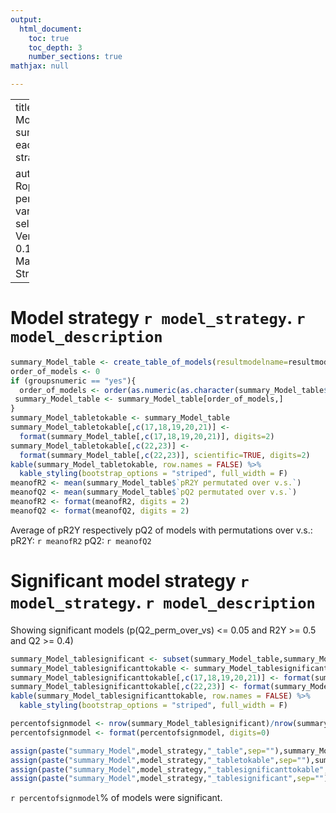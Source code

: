---
output:
  html_document:
    toc: true
    toc_depth: 3
    number_sections: true
mathjax: null

---

---
title: |
    | Model summary each strategy

author: |
    | Ropls with permutated variable selection: Version 0.15.0
    | Marika Strom
---

# Model strategy `r model_strategy`. `r model_description`


```{r, echo=FALSE}

summary_Model_table <- create_table_of_models(resultmodelname=resultmodelname, permutated_modelsname=permutated_modelsname, percent_R2_and_Q2_in_permutated_larger_than_in_unpermutated_name = percent_R2_and_Q2_in_permutated_larger_than_in_unpermutated_name,directory_output_reports,projectname,date_of_analysis)
order_of_models <- 0
if (groupsnumeric == "yes"){
  order_of_models <- order(as.numeric(as.character(summary_Model_table$group1)),as.numeric(as.character(summary_Model_table$group2)))
 summary_Model_table <- summary_Model_table[order_of_models,]
}
summary_Model_tabletokable <- summary_Model_table
summary_Model_tabletokable[,c(17,18,19,20,21)] <- 
  format(summary_Model_table[,c(17,18,19,20,21)], digits=2)
summary_Model_tabletokable[,c(22,23)] <- 
  format(summary_Model_table[,c(22,23)], scientific=TRUE, digits=2)
kable(summary_Model_tabletokable, row.names = FALSE) %>%
  kable_styling(bootstrap_options = "striped", full_width = F)
meanofR2 <- mean(summary_Model_table$`pR2Y permutated over v.s.`)
meanofQ2 <- mean(summary_Model_table$`pQ2 permutated over v.s.`)
meanofR2 <- format(meanofR2, digits = 2)
meanofQ2 <- format(meanofQ2, digits = 2)

```
Average of pR2Y respectively pQ2 of models with permutations over v.s.:
pR2Y: `r meanofR2`
pQ2: `r meanofQ2`



# Significant model strategy `r model_strategy`.  `r model_description` 
Showing significant models (p(Q2_perm_over_vs) <= 0.05 and R2Y >= 0.5 and Q2 >= 0.4)

```{r, echo=FALSE}

summary_Model_tablesignificant <- subset(summary_Model_table,summary_Model_table$`pQ2 permutated over v.s.`<=0.05 & summary_Model_table$`R2Y(cum)`>=0.5 & summary_Model_table$`Q2(cum)`>=0.4 & as.numeric(summary_Model_table$`Correlation between Q2 for permutations over variable selection. and correlation between permutated and unpermutated`)>=0.1&as.numeric(summary_Model_table$`P-value for correlation between Q2 for permutations over variable selection and correlation between permutated and unpermutated`)<=0.05)
summary_Model_tablesignificanttokable <- summary_Model_tablesignificant
summary_Model_tablesignificanttokable[,c(17,18,19,20,21)] <- format(summary_Model_tablesignificant[,c(17,18,19,20,21)], digits=2)
summary_Model_tablesignificanttokable[,c(22,23)] <- format(summary_Model_tablesignificant[,c(22,23)], scientific=TRUE, digits=2)
kable(summary_Model_tablesignificanttokable, row.names = FALSE) %>%
  kable_styling(bootstrap_options = "striped", full_width = F)

percentofsignmodel <- nrow(summary_Model_tablesignificant)/nrow(summary_Model_table)*100
percentofsignmodel <- format(percentofsignmodel, digits=0)

assign(paste("summary_Model",model_strategy,"_table",sep=""),summary_Model_table)
assign(paste("summary_Model",model_strategy,"_tabletokable",sep=""),summary_Model_tabletokable)
assign(paste("summary_Model",model_strategy,"_tablesignificanttokable",sep=""),summary_Model_tablesignificanttokable)
assign(paste("summary_Model",model_strategy,"_tablesignificant",sep=""),summary_Model_tablesignificant)

```
`r percentofsignmodel`% of models were significant.

